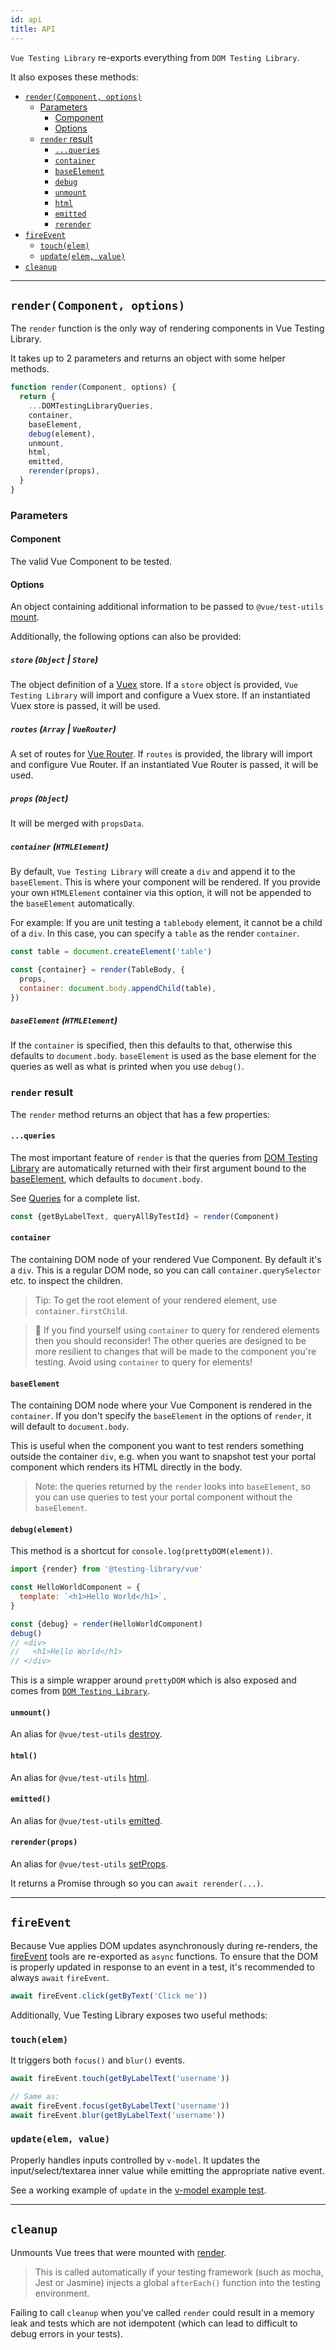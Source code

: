 ```yaml
---
id: api
title: API
---
```


`Vue Testing Library` re-exports everything from `DOM Testing Library`.

It also exposes these methods:

- [`render(Component, options)`](#rendercomponent-options)
  - [Parameters](#parameters)
    - [Component](#component)
    - [Options](#options)
  - [`render` result](#render-result)
    - [`...queries`](#queries)
    - [`container`](#container)
    - [`baseElement`](#baseelement)
    - [`debug`](#debugelement)
    - [`unmount`](#unmount)
    - [`html`](#html)
    - [`emitted`](#emitted)
    - [`rerender`](#rerenderprops)
- [`fireEvent`](#fireevent)
  - [`touch(elem)`](#touchelem)
  - [`update(elem, value)`](#updateelem-value)
- [`cleanup`](#cleanup)

---

## `render(Component, options)`

The `render` function is the only way of rendering components in Vue Testing
Library.

It takes up to 2 parameters and returns an object with some helper methods.

```js
function render(Component, options) {
  return {
    ...DOMTestingLibraryQueries,
    container,
    baseElement,
    debug(element),
    unmount,
    html,
    emitted,
    rerender(props),
  }
}
```

### Parameters

#### Component

The valid Vue Component to be tested.

#### Options

An object containing additional information to be passed to `@vue/test-utils`
[mount](https://vue-test-utils.vuejs.org/api/options.html#mounting-options).

Additionally, the following options can also be provided:

##### `store` (`Object` | `Store`)

The object definition of a [Vuex](https://vuex.vuejs.org/) store. If a `store`
object is provided, `Vue Testing Library` will import and configure a Vuex
store. If an instantiated Vuex store is passed, it will be used.

##### `routes` (`Array` | `VueRouter`)

A set of routes for [Vue Router](https://router.vuejs.org/). If `routes` is
provided, the library will import and configure Vue Router. If an instantiated
Vue Router is passed, it will be used.

##### `props` (`Object`)

It will be merged with `propsData`.

##### `container` (`HTMLElement`)

By default, `Vue Testing Library` will create a `div` and append it to the
`baseElement`. This is where your component will be rendered. If you provide
your own `HTMLElement` container via this option, it will not be appended to the
`baseElement` automatically.

For example: If you are unit testing a `tablebody` element, it cannot be a child
of a `div`. In this case, you can specify a `table` as the render `container`.

```js
const table = document.createElement('table')

const {container} = render(TableBody, {
  props,
  container: document.body.appendChild(table),
})
```

##### `baseElement` (`HTMLElement`)

If the `container` is specified, then this defaults to that, otherwise this
defaults to `document.body`. `baseElement` is used as the base element for the
queries as well as what is printed when you use `debug()`.

### `render` result

The `render` method returns an object that has a few properties:

#### `...queries`

The most important feature of `render` is that the queries from
[DOM Testing Library](queries/about.mdx) are automatically returned with their
first argument bound to the [baseElement](#baseelement), which defaults to
`document.body`.

See [Queries](queries/about.mdx) for a complete list.

```js
const {getByLabelText, queryAllByTestId} = render(Component)
```

#### `container`

The containing DOM node of your rendered Vue Component. By default it's a `div`.
This is a regular DOM node, so you can call `container.querySelector` etc. to
inspect the children.

> Tip: To get the root element of your rendered element, use
> `container.firstChild`.

> 🚨 If you find yourself using `container` to query for rendered elements then
> you should reconsider! The other queries are designed to be more resilient to
> changes that will be made to the component you're testing. Avoid using
> `container` to query for elements!

#### `baseElement`

The containing DOM node where your Vue Component is rendered in the `container`.
If you don't specify the `baseElement` in the options of `render`, it will
default to `document.body`.

This is useful when the component you want to test renders something outside the
container `div`, e.g. when you want to snapshot test your portal component which
renders its HTML directly in the body.

> Note: the queries returned by the `render` looks into `baseElement`, so you
> can use queries to test your portal component without the `baseElement`.

#### `debug(element)`

This method is a shortcut for `console.log(prettyDOM(element))`.

```jsx
import {render} from '@testing-library/vue'

const HelloWorldComponent = {
  template: `<h1>Hello World</h1>`,
}

const {debug} = render(HelloWorldComponent)
debug()
// <div>
//   <h1>Hello World</h1>
// </div>
```

This is a simple wrapper around `prettyDOM` which is also exposed and comes from
[`DOM Testing Library`](dom-testing-library/api-debugging.mdx/#prettydom).

#### `unmount()`

An alias for `@vue/test-utils`
[destroy](https://vue-test-utils.vuejs.org/api/wrapper/#destroy).

#### `html()`

An alias for `@vue/test-utils`
[html](https://vue-test-utils.vuejs.org/api/wrapper/#html).

#### `emitted()`

An alias for `@vue/test-utils`
[emitted](https://vue-test-utils.vuejs.org/api/wrapper/#emitted).

#### `rerender(props)`

An alias for `@vue/test-utils`
[setProps](https://test-utils.vuejs.org/api/#setprops).

It returns a Promise through so you can `await rerender(...)`.

---

## `fireEvent`

Because Vue applies DOM updates asynchronously during re-renders, the
[fireEvent](dom-testing-library/api-events.mdx) tools are re-exported as `async`
functions. To ensure that the DOM is properly updated in response to an event in
a test, it's recommended to always `await` `fireEvent`.

```js
await fireEvent.click(getByText('Click me'))
```

Additionally, Vue Testing Library exposes two useful methods:

### `touch(elem)`

It triggers both `focus()` and `blur()` events.

```js
await fireEvent.touch(getByLabelText('username'))

// Same as:
await fireEvent.focus(getByLabelText('username'))
await fireEvent.blur(getByLabelText('username'))
```

### `update(elem, value)`

Properly handles inputs controlled by `v-model`. It updates the
input/select/textarea inner value while emitting the appropriate native event.

See a working example of `update` in the
[v-model example test](vue-testing-library/examples.mdx#example-using-v-model).

---

## `cleanup`

Unmounts Vue trees that were mounted with
[render](#rendercomponent-options-callback).

> This is called automatically if your testing framework (such as mocha, Jest or
> Jasmine) injects a global `afterEach()` function into the testing environment.

Failing to call `cleanup` when you've called `render` could result in a memory
leak and tests which are not idempotent (which can lead to difficult to debug
errors in your tests).
